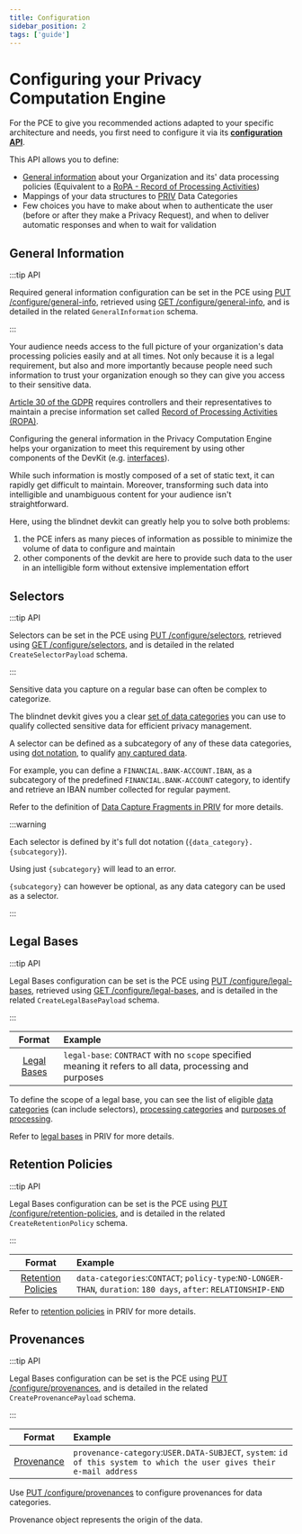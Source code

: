 ```yaml
---
title: Configuration
sidebar_position: 2
tags: ['guide']
---
```



# Configuring your Privacy Computation Engine

For the PCE to give you recommended actions adapted to your specific architecture and needs, you first need to configure it via its [**configuration API**](https://devkit-pce-staging.azurewebsites.net/swagger/#/Configuration).

This API allows you to define:

- [General information](#configuring-general-information) about your Organization and its' data processing policies (Equivalent to a [RoPA - Record of Processing Activities](https://www.cnil.fr/en/record-processing-activities))
- Mappings of your data structures to [PRIV](https://github.com/blindnet-io/product-management/blob/main/refs/schemas/priv/RFC-PRIV.md) Data Categories
- Few choices you have to make about when to authenticate the user (before or after they make a Privacy Request), and when to deliver automatic responses and when to wait for validation

## General Information

:::tip API

Required general information configuration can be set in the PCE using [PUT /configure/general-info](https://devkit-pce-staging.azurewebsites.net/swagger/#/Configuration/putV0ConfigureGeneral-info), retrieved using [GET /configure/general-info](https://devkit-pce-staging.azurewebsites.net/swagger/#/Configuration/getV0ConfigureGeneral-info), and is detailed in the related `GeneralInformation` schema.

:::

Your audience needs access to the full picture of your organization's data processing policies easily and at all times. Not only because it is a legal requirement, but also and more importantly because people need such information to trust your organization enough so they can give you access to their sensitive data.

<Legislation>

[Article 30 of the GDPR](https://gdpr-info.eu/art-30-gdpr/) requires controllers and their representatives to maintain a precise information set called [Record of Processing Activities (ROPA)](https://www.cnil.fr/en/record-processing-activities).

Configuring the general information in the Privacy Computation Engine helps your organization to meet this requirement by using other components of the DevKit (e.g. [interfaces](/docs/interfaces)).

</Legislation>

While such information is mostly composed of a set of static text, it can rapidly get difficult to maintain. Moreover, transforming such data into intelligible and unambiguous content for your audience isn't straightforward.

Here, using the blindnet devkit can greatly help you to solve both problems:

1. the PCE infers as many pieces of information as possible to minimize the volume of data to configure and maintain
2. other components of the devkit are here to provide such data to the user in an intelligible form without extensive implementation effort

## Selectors

:::tip API

Selectors can be set in the PCE using [PUT /configure/selectors](https://devkit-pce-staging.azurewebsites.net/swagger/#/Configuration/putV0ConfigureSelectors), retrieved using [GET /configure/selectors](https://devkit-pce-staging.azurewebsites.net/swagger/#/Configuration/getV0ConfigureSelectors), and is detailed in the related `CreateSelectorPayload` schema.

:::

Sensitive data you capture on a regular base can often be complex to categorize.

The blindnet devkit gives you a clear [set of data categories](https://github.com/blindnet-io/product-management/blob/main/refs/schemas/priv/dictionary/data-categories/en.data-categories.json) you can use to qualify collected sensitive data for efficient privacy management.

A selector can be defined as a subcategory of any of these data categories, using [dot notation](https://github.com/blindnet-io/product-management/blob/main/refs/schemas/priv/RFC-PRIV.md#term-dot-notation), to qualify [any captured data](https://github.com/blindnet-io/product-management/blob/main/refs/schemas/priv/RFC-PRIV.md#data-capture-fragments).

For example, you can define a `FINANCIAL.BANK-ACCOUNT.IBAN`, as a subcategory of the predefined `FINANCIAL.BANK-ACCOUNT` category, to identify and retrieve an IBAN number collected for regular payment.

<!-- TODO: link to the data capture section instead once it's done -->
Refer to the definition of [Data Capture Fragments in PRIV](https://github.com/blindnet-io/product-management/blob/main/refs/schemas/priv/RFC-PRIV.md#data-capture-fragments) for more details.

:::warning

Each selector is defined by it's full dot notation (`{data_category}.{subcategory}`).

Using just `{subcategory}` will lead to an error.

`{subcategory}` can however be optional, as any data category can be used as a selector.

:::

## Legal Bases

:::tip API

Legal Bases configuration can be set is the PCE using [PUT /configure/legal-bases](https://devkit-pce-staging.azurewebsites.net/swagger/#/Configuration/putV0ConfigureLegal-bases), retrieved using [GET /configure/legal-bases](https://devkit-pce-staging.azurewebsites.net/swagger/#/Configuration/getV0ConfigureLegal-bases), and is detailed in the related `CreateLegalBasePayload` schema.

:::

<!-- prettier-ignore -->
| Format | Example |
| :----: | :------ |
| [Legal Bases](https://github.com/blindnet-io/product-management/blob/main/refs/schemas/priv/RFC-PRIV.md#legal-base) | `legal-base`: `CONTRACT` with no `scope` specified meaning it refers to all data, processing and purposes |

<!-- Configure consents, contracts, legitimate interests and necessary legal bases for handling users' data. -->

To define the scope of a legal base, you can see the list of eligible [data categories](https://github.com/blindnet-io/product-management/blob/main/refs/schemas/priv/dictionary/data-categories/en.data-categories.json) (can include selectors), [processing categories](https://github.com/blindnet-io/product-management/blob/main/refs/schemas/priv/dictionary/processing-categories/en.processing-categories.json) and [purposes of processing](https://github.com/blindnet-io/product-management/blob/main/refs/schemas/priv/dictionary/purposes/en.purposes.json).

Refer to [legal bases](https://github.com/blindnet-io/product-management/blob/main/refs/schemas/priv/RFC-PRIV.md#lifecycle-of-legal-bases-for-data-processing) in PRIV for more details.

## Retention Policies

:::tip API

Legal Bases configuration can be set is the PCE using [PUT /configure/retention-policies](https://devkit-pce-staging.azurewebsites.net/swagger/#/Configuration/putV0ConfigureRetention-policies), and is detailed in the related `CreateRetentionPolicy` schema.

:::

<!-- prettier-ignore -->
| Format | Example |
| :----: | :------ |
| [Retention Policies](https://github.com/blindnet-io/product-management/blob/main/refs/schemas/priv/RFC-PRIV.md#retention-policy) | `data-categories`:`CONTACT`; `policy-type`:`NO-LONGER-THAN`, `duration`: `180 days`, `after`: `RELATIONSHIP-END` |

<!-- configure retention policies for data categories. -->

Refer to [retention policies](https://github.com/blindnet-io/product-management/blob/main/refs/schemas/priv/RFC-PRIV.md#retention-policy) in PRIV for more details.

## Provenances

:::tip API

Legal Bases configuration can be set is the PCE using [PUT /configure/provenances](https://devkit-pce-staging.azurewebsites.net/swagger/#/Configuration/putV0ConfigureProvenances), and is detailed in the related `CreateProvenancePayload` schema.

:::

<!-- prettier-ignore -->
| Format | Example |
| :----: | :------ |
| [Provenance](https://github.com/blindnet-io/product-management/blob/main/refs/schemas/priv/RFC-PRIV.md#provenance) | `provenance-category`:`USER.DATA-SUBJECT`, `system`: `id of this system to which the user gives their e-mail address` |

Use [PUT /configure/provenances](https://devkit-pce-staging.azurewebsites.net/swagger/#/Configuration/putV0ConfigureProvenances) to configure provenances for data categories.

Provenance object represents the origin of the data.

